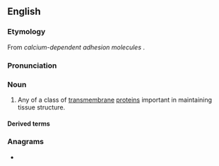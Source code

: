 ==English==

===Etymology===
From ''calcium-dependent adhesion molecules'' {{suffix|en||in}}.

===Pronunciation===
{{rfp|en}}

===Noun===
{{wikipedia}}
{{en-noun}}

# {{lb|en|protein}} Any of a class of [[transmembrane]] [[protein]]s important in maintaining tissue structure.

====Derived terms====
{{der2|en|N-cadherin|adherin|otocadherin}}

===Anagrams===
* {{anagrams|en|a=acdehinr|Red China|inarched}}